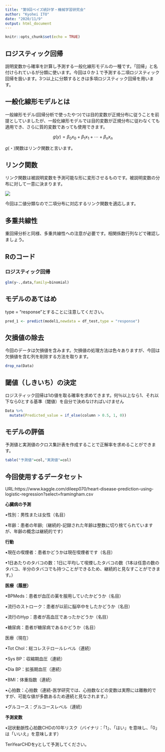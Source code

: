 ---
title: "第9回ベイズ統計学・機械学習研究会"
author: "Kyohei ITO"
date: "2020/11/9"
output: html_document
---

```{r setup, include=FALSE}
knitr::opts_chunk$set(echo = TRUE)
```

## ロジスティック回帰

説明変数から確率を計算し予測する一般化線形モデルの一種です。「回帰」と名付けられているが分類に使います。今回は０か１で予測する二項ロジスティック回帰を扱います。3つ以上に分類するときは多項ロジスティック回帰を用います。

## 一般化線形モデルとは

一般線形モデル(回帰分析で使ったやつ)では目的変数が正規分布に従うことを前提としていましたが、一般化線形モデルでは目的変数が正規分布に従わなくても適用でき、さらに質的変数であっても使用できます。

$$
g(y) = \beta_0x_0 + \beta_1x_1 + \cdots + \beta_nx_n
$$

$g(・)$関数はリンク関数と言います。

## リンク関数

リンク関数は被説明変数を予測可能な形に変形させるものです。被説明変数の分布に対して一意に決まります。

![](C:/Users/kyo41/Desktop/第9回ベイズ統計学・機械学習研究会/コメント 2020-11-10 201450.png)

今回は二値分類なので二項分布に対応するリンク関数を適応します。

## 多重共線性

重回帰分析と同様、多重共線性への注意が必要です。相関係数行列などで確認しましょう。

## Rのコード

### ロジスティック回帰

```{r,eval=FALSE}
glm(y~.,data,family=binomial)
```

## モデルのあてはめ

type = "response"とすることに注意してください。

```{r,eval=FALSE}
pred_1 <- predict(model1,newdata = df_test,type = "response")
```


## 欠損値の除去

今回のデータは欠損値を含みます。欠損値の処理方法は色々ありますが、今回は欠損値を含む列を削除する方法を取ります。

```{r,eval=FALSE}
drop_na(Data)
```

## 閾値（しきいち）の決定

ロジスティック回帰は1の値を取る確率を求めてきます。何％以上なら1、それ以下なら0とする基準（閾値）を自分で決めなければいけません

```{r,eval=FALSE}
Data %>%
  mutate(Predicted_value = if_else(column > 0.5, 1, 0))
```

## モデルの評価

予測値と実測値のクロス集計表を作成することで正解率を求めることができます。

```{r,eval=FALSE}
table("予測値"=col,"実測値"=col)

```



## 今回使用するデータセット

URL:https://www.kaggle.com/dileep070/heart-disease-prediction-using-logistic-regression?select=framingham.csv


**心臓病の予測**

•性別：男性または女性（名目）

•年齢：患者の年齢;（継続的-記録された年齢は整数に切り捨てられていますが、年齢の概念は継続的です）

**行動**

•現在の喫煙者：患者かどうかは現在喫煙者です（名目）

•1日あたりのタバコの数：1日に平均して喫煙したタバコの数（1本は任意の数のタバコ、半分のタバコでも持つことができるため、継続的と見なすことができます。）

**医療（履歴）**

•BPMeds：患者が血圧の薬を服用していたかどうか（名目）

•流行のストローク：患者が以前に脳卒中をしたかどうか（名目）

•流行のHyp：患者が高血圧であったかどうか（名目）

•糖尿病：患者が糖尿病であるかどうか（名目）

医療（現在）

•Tot Chol：総コレステロールレベル（連続）

•Sys BP：収縮期血圧（連続）

•Dia BP：拡張期血圧（連続）

•BMI：体重指数（連続）

•心拍数：心拍数（連続-医学研究では、心拍数などの変数は実際には離散的ですが、可能な値が多数あるため連続と見なされます。）

•グルコース：グルコースレベル（連続）

**予測変数**

•冠状動脈性心拍数CHDの10年リスク（バイナリ：「1」、「はい」を意味し、「0」は「いいえ」を意味します）

TenYearCHDをyとして予測してください。



